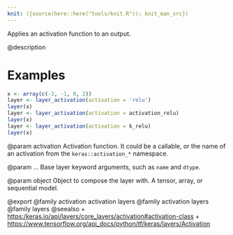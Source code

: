 ```yaml
---
knit: ({source(here::here("tools/knit.R")); knit_man_src})
---
```

Applies an activation function to an output.

@description

# Examples
```r
x <- array(c(-3, -1, 0, 2))
layer <- layer_activation(activation = 'relu')
layer(x)
layer <- layer_activation(activation = activation_relu)
layer(x)
layer <- layer_activation(activation = k_relu)
layer(x)
```

@param activation
Activation function. It could be a callable, or the name of
an activation from the `keras::activation_*` namespace.

@param ...
Base layer keyword arguments, such as `name` and `dtype`.

@param object
Object to compose the layer with. A tensor, array, or sequential model.

@export
@family activation activation layers
@family activation layers
@family layers
@seealso
+ <https:/keras.io/api/layers/core_layers/activation#activation-class>
+ <https://www.tensorflow.org/api_docs/python/tf/keras/layers/Activation>
